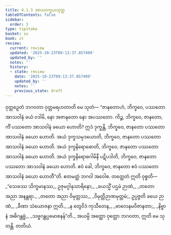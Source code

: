 ```yaml
---
title: 4.1.3 အာသဝက္ခယသုတ္တ
tableOfContents: false
sidebar:
  order: 3
type: tipitaka
basket: su
book: it
review:
  current: review
  updated: '2025-10-23T09:13:37.857409'
  updated_by: ''
  notes: ''
  history:
  - state: review
    date: '2025-10-23T09:13:37.857409'
    updated_by: ''
    notes: ''
    previous_state: draft
---
```



<ReviewStatus review={frontmatter.review} showDetails={true} />

<HypothesisAnnotation frontmatter={frontmatter} />

<DynamicBreadcrumb />

<Division number="102" book="it" e="ch" v="18" p="265">

<Paragraph number="741" book="it">
ဝုတ္တဉှေတံ ဘဂဝတာ ဝုတ္တမရဟတာတိ မေ သုတံ—
</Paragraph>

<Paragraph number="742" book="it">
“ဇာနတောဟံ, ဘိက္ခဝေ, ပဿတော အာသဝါနံ ခယံ ဝဒါမိ, နော အဇာနတော နော အပဿတော. ကိဉ္စ, ဘိက္ခဝေ, ဇာနတော, ကိံ ပဿတော အာသဝါနံ ခယော ဟောတိ? ဣဒံ ဒုက္ခန္တိ, ဘိက္ခဝေ, ဇာနတော ပဿတော အာသဝါနံ ခယော ဟောတိ. အယံ ဒုက္ခသမုဒယောတိ, ဘိက္ခဝေ, ဇာနတော ပဿတော အာသဝါနံ ခယော ဟောတိ. အယံ ဒုက္ခနိရောဓောတိ, ဘိက္ခဝေ, ဇာနတော ပဿတော အာသဝါနံ ခယော ဟောတိ. အယံ ဒုက္ခနိရောဓဂါမိနီ ပဋိပဒါတိ, ဘိက္ခဝေ, ဇာနတော ပဿတော အာသဝါနံ ခယော ဟောတိ. ဧဝံ ခေါ, ဘိက္ခဝေ, ဇာနတော ဧဝံ ပဿတော အာသဝါနံ ခယော ဟောတီ”တိ. ဧတမတ္ထံ ဘဂဝါ အဝေါစ. တတ္ထေတံ ဣတိ ဝုစ္စတိ—
</Paragraph>

<Paragraph number="743" type="verses" book="it">
_“သေခဿ သိက္ခမာနဿ,_  
ဥဇုမဂ္ဂါနုသာရိနော;_  
_ခယသ္မိံ ပဌမံ ဉာဏံ,_  
_တတော အညာ အနန္တရာ._  

</Paragraph>

<Paragraph number="744" type="verses" book="it">
_တတော အညာ ဝိမုတ္တဿ,_  
_ဝိမုတ္တိဉာဏမုတ္တမံ;_  
ဥပ္ပဇ္ဇတိ ခယေ ဉာဏံ,_  
_ခီဏာ သံယောဇနာ ဣတိ._  

</Paragraph>

<Paragraph number="745" type="verses" book="it">
_န တွေဝိဒံ ကုသီတေန,_  
_ဗာလေနမဝိဇာနတာ;_  
_နိဗ္ဗာနံ အဓိဂန္တဗ္ဗံ,_  
_သဗ္ဗဂန္ထပ္ပမောစနန်”တိ._  

</Paragraph>

<Paragraph number="746" book="it">
အယမ္ပိ အတ္ထော ဝုတ္တော ဘဂဝတာ, ဣတိ မေ သုတန္တိ.

</Paragraph>
</Division>

<Paragraph number="747" type="center" book="it">
တတိယံ.
</Paragraph>